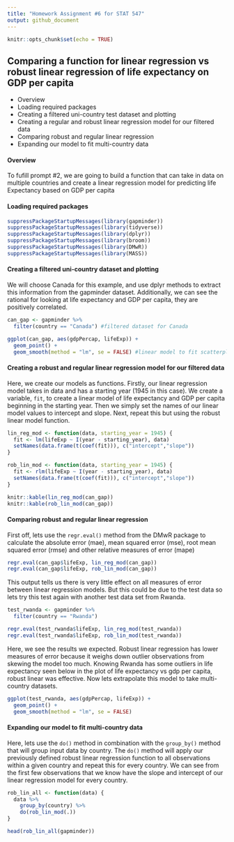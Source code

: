 ```yaml
---
title: "Homework Assignment #6 for STAT 547"
output: github_document
---
```

```r
knitr::opts_chunk$set(echo = TRUE)
```

## Comparing a function for linear regression vs robust linear regression of life expectancy on GDP per capita

* Overview
* Loading required packages
* Creating a filtered uni-country test dataset and plotting 
* Creating a regular and robust linear regression model for our filtered data
* Comparing robust and regular linear regression
* Expanding our model to fit multi-country data

#### Overview
To fufill prompt #2, we are going to build a function that can take in data on multiple countries and create a linear regression model for predicting life Expectancy based on GDP per capita

#### Loading required packages

```r
suppressPackageStartupMessages(library(gapminder))
suppressPackageStartupMessages(library(tidyverse))
suppressPackageStartupMessages(library(dplyr))
suppressPackageStartupMessages(library(broom))
suppressPackageStartupMessages(library(DMwR))
suppressPackageStartupMessages(library(MASS))
```

#### Creating a filtered uni-country dataset and plotting
We will choose Canada for this example, and use dplyr methods to extract this information from the gapminder dataset. Additionally, we can see the rational for looking at life expectancy and GDP per capita, they are positively correlated. 

```r
can_gap <- gapminder %>%
  filter(country == "Canada") #filtered dataset for Canada

ggplot(can_gap, aes(gdpPercap, lifeExp)) + 
  geom_point() + 
  geom_smooth(method = "lm", se = FALSE) #linear model to fit scatterplot of lifeExp vs gdpPercap
```

#### Creating a robust and regular linear regression model for our filtered data
Here, we create our models as functions. Firstly, our linear regression model takes in data and has a starting year (1945 in this case). We create a variable, `fit`, to create a linear model of life expectancy and GDP per capita beginning in the starting year. Then we simply set the names of our linear model values to intercept and slope. Next, repeat this but using the robust linear model function. 

```r
lin_reg_mod <- function(data, starting_year = 1945) {
  fit <- lm(lifeExp ~ I(year - starting_year), data)
  setNames(data.frame(t(coef(fit))), c("intercept","slope"))
}

rob_lin_mod <- function(data, starting_year = 1945) {
  fit <- rlm(lifeExp ~ I(year - starting_year), data)
  setNames(data.frame(t(coef(fit))), c("intercept","slope"))
}

knitr::kable(lin_reg_mod(can_gap))
knitr::kable(rob_lin_mod(can_gap))
```

#### Comparing robust and regular linear regression
First off, lets use the `regr.eval()` method from the DMwR package to calculate the absolute error (mae), mean squared error (mse), root mean squared error (rmse) and other relative measures of error (mape)

```r
regr.eval(can_gap$lifeExp, lin_reg_mod(can_gap))
regr.eval(can_gap$lifeExp, rob_lin_mod(can_gap))
```

This output tells us there is very little effect on all measures of error between linear regression models. But this could be due to the test data so lets try this test again with another test data set from Rwanda.

```r
test_rwanda <- gapminder %>%
  filter(country == "Rwanda")

regr.eval(test_rwanda$lifeExp, lin_reg_mod(test_rwanda))
regr.eval(test_rwanda$lifeExp, rob_lin_mod(test_rwanda))
```

Here, we see the results we expected. Robust linear regression has lower measures of error because it weighs down outlier observations from skewing the model too much. Knowing Rwanda has some outliers in life expectancy seen below in the plot of life expectancy vs gdp per capita, robust linear was effective. Now lets extrapolate this model to take multi-country datasets.

```r
ggplot(test_rwanda, aes(gdpPercap, lifeExp)) +
  geom_point() +
  geom_smooth(method = "lm", se = FALSE)
```

#### Expanding our model to fit multi-country data
Here, lets use the `do()` method in combination with the `group_by()` method that will group input data by country. The `do()` method will apply our previously defined robust linear regression function to all observations within a given country and repeat this for every country. We can see from the first few observations that we know have the slope and intercept of our linear regression model for every country.

```r
rob_lin_all <- function(data) {
  data %>%
    group_by(country) %>%
    do(rob_lin_mod(.))
}

head(rob_lin_all(gapminder))
```




